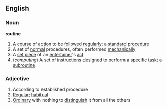 ==English==
===Noun===
'''routine'''
#A [[course]] of [[action]] to be [[follow]]ed [[regular]]ly; a [[standard]] [[procedure]]
#A set of [[normal]] procedures, often performed [[mechanical]]ly
#A [[set piece]] of an [[entertainer]]'s [[act]]
#(''computing'') A set of [[instruction]]s [[design]]ed to perform a [[specific]] [[task]]; a [[subroutine]]
===Adjective===
#According to established procedure
#[[Regular]]; [[habitual]]
#[[Ordinary]] with nothing to [[distinguish]] it from all the others